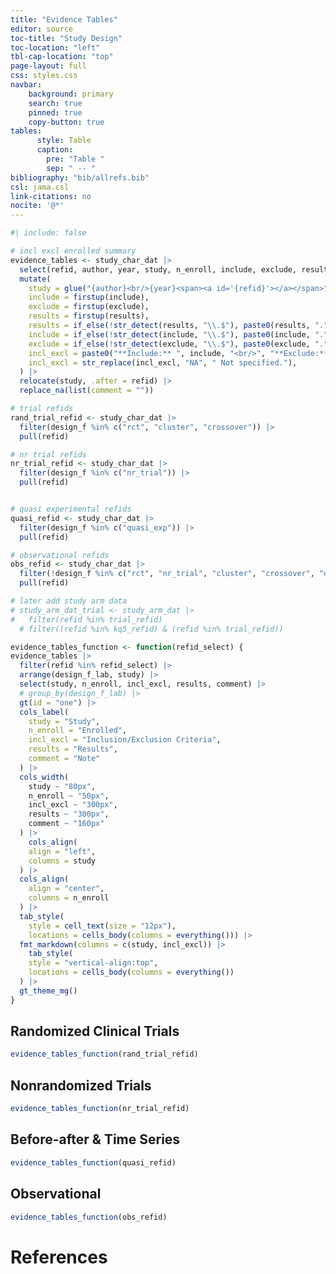 ```yaml
---
title: "Evidence Tables"
editor: source
toc-title: "Study Design"
toc-location: "left"
tbl-cap-location: "top"
page-layout: full
css: styles.css
navbar:
    background: primary
    search: true
    pinned: true
    copy-button: true
tables:
      style: Table
      caption:
        pre: "Table "
        sep: " -- "
bibliography: "bib/allrefs.bib"
csl: jama.csl
link-citations: no
nocite: '@*'
---
```


<!-- setup -------------------------------------------- (2022-12-24 16:56) @ --->

```r
#| include: false
```

```r
# incl excl enrolled summary
evidence_tables <- study_char_dat |> 
  select(refid, author, year, study, n_enroll, include, exclude, results, design_f_lab, comment) |> 
  mutate(
    study = glue("{author}<br/>{year}<span><a id='{refid}'></a></span>"),
    include = firstup(include),
    exclude = firstup(exclude),
    results = firstup(results),
    results = if_else(!str_detect(results, "\\.$"), paste0(results, "."), results),
    include = if_else(!str_detect(include, "\\.$"), paste0(include, "."), include),
    exclude = if_else(!str_detect(exclude, "\\.$"), paste0(exclude, "."), exclude),
    incl_excl = paste0("**Include:** ", include, "<br/>", "**Exclude:** ", exclude),
    incl_excl = str_replace(incl_excl, "NA", " Not specified."),
  ) |> 
  relocate(study, .after = refid) |> 
  replace_na(list(comment = "")) 

# trial refids
rand_trial_refid <- study_char_dat |> 
  filter(design_f %in% c("rct", "cluster", "crossover")) |> 
  pull(refid)

# nr trial refids
nr_trial_refid <- study_char_dat |> 
  filter(design_f %in% c("nr_trial")) |> 
  pull(refid)


# quasi experimental refids
quasi_refid <- study_char_dat |> 
  filter(design_f %in% c("quasi_exp")) |> 
  pull(refid)

# observational refids
obs_refid <- study_char_dat |> 
  filter(!design_f %in% c("rct", "nr_trial", "cluster", "crossover", "quasi_exp")) |> 
  pull(refid)

# later add study arm data
# study_arm_dat_trial <- study_arm_dat |> 
#   filter(refid %in% trial_refid)
  # filter((refid %in% kq5_refid) & (refid %in% trial_refid))

```

<!-- ## Key Question 5 -->

```r
evidence_tables_function <- function(refid_select) {
evidence_tables |>
  filter(refid %in% refid_select) |>
  arrange(design_f_lab, study) |>
  select(study, n_enroll, incl_excl, results, comment) |>
  # group_by(design_f_lab) |>
  gt(id = "one") |> 
  cols_label(
    study = "Study",
    n_enroll = "Enrolled",
    incl_excl = "Inclusion/Exclusion Criteria",
    results = "Results",
    comment = "Note"
  ) |> 
  cols_width(
    study ~ "80px",
    n_enroll ~ "50px",
    incl_excl ~ "300px",
    results ~ "300px",
    comment ~ "160px"
  ) |> 
    cols_align(
    align = "left",
    columns = study
  ) |>
  cols_align(
    align = "center",
    columns = n_enroll
  ) |>
  tab_style(
    style = cell_text(size = "12px"),
    locations = cells_body(columns = everything())) |> 
  fmt_markdown(columns = c(study, incl_excl)) |> 
    tab_style(
    style = "vertical-align:top",
    locations = cells_body(columns = everything())
  ) |> 
  gt_theme_mg()
}
```

## Randomized Clinical Trials

```r
evidence_tables_function(rand_trial_refid)
```

## Nonrandomized Trials

```r
evidence_tables_function(nr_trial_refid)
```

## Before-after & Time Series

```r
evidence_tables_function(quasi_refid)
```

## Observational

```r
evidence_tables_function(obs_refid)
```

# References {#references}
